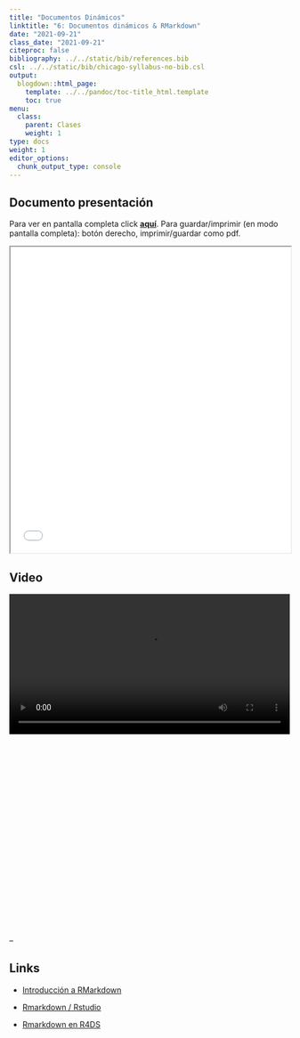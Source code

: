```yaml
---
title: "Documentos Dinámicos"
linktitle: "6: Documentos dinámicos & RMarkdown"
date: "2021-09-21"
class_date: "2021-09-21"
citeproc: false
bibliography: ../../static/bib/references.bib
csl: ../../static/bib/chicago-syllabus-no-bib.csl
output:
  blogdown::html_page:
    template: ../../pandoc/toc-title_html.template
    toc: true
menu:
  class:
    parent: Clases
    weight: 1
type: docs
weight: 1
editor_options:
  chunk_output_type: console
---
```


## Documento presentación

<span class="sidenote">Para ver en pantalla completa click [**aquí**](/slides/06-rmarkdown/06_rmarkdown.html). Para guardar/imprimir (en modo pantalla completa): botón derecho, imprimir/guardar como pdf. </span>

<iframe src=/slides/06-rmarkdown/06_rmarkdown.html height="550" width=100% allowfullscreen="true">
</iframe>


## Video

<div style="width: 100%; height: 600px; overflow: hidden;">
<video  style="width: 100%;" controls>
<source src="?raw=1">
</video>
</div>



--

## Links

- [Introducción a RMarkdown](https://rpubs.com/tereboca/informe_rmakrdown)

- [Rmarkdown / Rstudio](https://rmarkdown.rstudio.com/)

- [Rmarkdown en R4DS](https://es.r4ds.hadley.nz/r-markdown.html)
